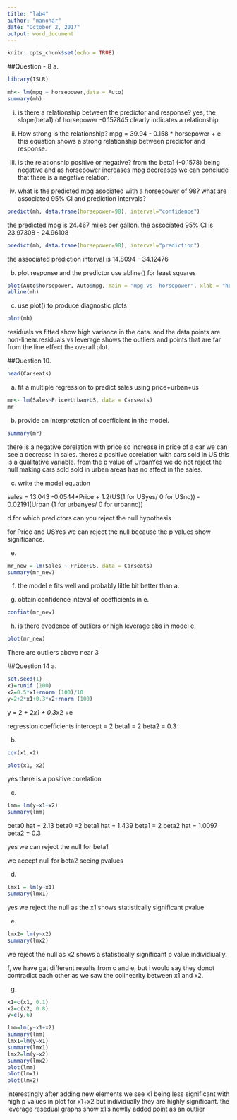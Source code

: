 ```yaml
---
title: "lab4"
author: "manohar"
date: "October 2, 2017"
output: word_document
---
```


```r
knitr::opts_chunk$set(echo = TRUE)
```

##Question - 8
a.
```r
library(ISLR)
```

```r
mh<- lm(mpg ~ horsepower,data = Auto)
summary(mh)
```
i. is there a relationship between the predictor and response?
yes, the slope(beta1) of horsepower -0.157845 clearly indicates a relationship.

ii. How strong is the relationship?
mpg = 39.94 - 0.158 * horsepower + e this equation shows a strong relationship between predictor and response.

iii. is the relationship positive or negative?
from the beta1 (-0.1578) being negative and as horsepower increases mpg decreases we can conclude that there is a negative relation.

iv. what is the predicted mpg asociated with a horsepower of 98? what are associated 95% CI and prediction intervals?
```r
predict(mh, data.frame(horsepower=98), interval="confidence")

```
the predicted mpg is 24.467 miles per gallon.
the associated 95% CI is 23.97308 - 24.96108
```r
predict(mh, data.frame(horsepower=98), interval="prediction")
```
the associated prediction interval is 14.8094 - 34.12476

b) plot response and the predictor use abline() for least squares
```r
plot(Auto$horsepower, Auto$mpg, main = "mpg vs. horsepower", xlab = "horsepower", ylab = "mpg")
abline(mh)

```
c) use plot() to produce diagnostic plots

```r
plot(mh)
```
residuals vs fitted show high variance in the data. and the data points are non-linear.residuals vs leverage shows the outliers and points that are far from the line effect the overall plot.

##Question 10.
```r
head(Carseats)
```
a. fit a multiple regression to predict sales using price+urban+us

```r
mr<- lm(Sales~Price+Urban+US, data = Carseats)
mr
```

b. provide an interpretation of coefficient in the model.
```r
summary(mr)
```
there is a negative corelation with price so increase in price of a car we can see a decrease in sales.
theres a positive corelation with cars sold in US this is a qualitative variable. 
from the p value of UrbanYes we do not reject the null making cars sold sold in urban areas has no affect in the sales.

c. write the model equation
 
 sales = 13.043 -0.0544*Price + 1.2(US(1 for USyes/ 0 for USno)) - 0.02191(Urban (1 for urbanyes/ 0 for urbanno))
 
d.for which predictors can you reject the null hypothesis

for Price and USYes we can reject the null because the p values show significance.

e. 
```r
mr_new = lm(Sales ~ Price+US, data = Carseats)
summary(mr_new)
```

f. 
the model e fits well and probably liltle bit better than a.

g. obtain confidence inteval of coefficients in e.
```r
confint(mr_new)
```

h. 
is there evedence of outliers or high leverage obs in model e.

```r
plot(mr_new)
```

There are outliers above near 3

##Question 14
a.
```r
set.seed(1)
x1=runif (100)
x2=0.5*x1+rnorm (100)/10
y=2+2*x1+0.3*x2+rnorm (100)

```

y = 2 + 2*x1 + 0.3*x2 +e

regression coefficients
intercept = 2
beta1 = 2
beta2 = 0.3

b.
```r
cor(x1,x2)
```
```r
plot(x1, x2)
```

yes there is a positive corelation

c.
```r
lmm= lm(y~x1+x2)
summary(lmm)

```

beta0 hat = 2.13 beta0 =2
beta1 hat = 1.439 beta1 = 2
beta2 hat = 1.0097 beta2 = 0.3

yes we can reject the null for beta1

we accept null for beta2 seeing pvalues

d.
```r
lmx1 = lm(y~x1)
summary(lmx1)
```

yes we reject the null as the x1 shows statistically significant pvalue

e.
```r
lmx2= lm(y~x2)
summary(lmx2)
```

we reject the null as x2 shows a statistically significant p value individiually.

f,
we have gat different results from c and e, but i would say they donot contradict each other as we saw the colinearity between x1 and x2. 

g.
```r
x1=c(x1, 0.1)
x2=c(x2, 0.8)
y=c(y,6)
```

```r
lmm=lm(y~x1+x2)
summary(lmm)
lmx1=lm(y~x1)
summary(lmx1)
lmx2=lm(y~x2)
summary(lmx2)
plot(lmm)
plot(lmx1)
plot(lmx2)
```

interestingly after adding new elements we see x1 being less significant with high p values in plot for x1+x2
but individually they are highly significant.
the leverage resedual graphs show x1's newlly added point as an outlier